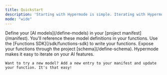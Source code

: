 ```yaml
---
title: Quickstart
description: 'Starting with Hypermode is simple. Iterating with Hypermode is constant.'
mode: "wide"
---
```


<Steps>
  <Step title="Set Up Your Manifest">
    Define your [AI models](/define-models) in your [project manifest](/manifest). You'll reference these model definitions in your functions.
  </Step>
  <Step title="Write Your Functions">
    Use the [Functions SDK](/sdk/functions-sdk) to write your functions. Expose your functions through the project [schema](/define-schema).
  </Step>
  <Step title="Iterate">
    Hypermode makes it easy to iterate on your AI features.
    
    Want to try a new model? Add a new entry to your manifest and update your function. It's that easy!
  </Step>
</Steps>